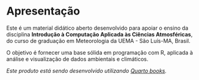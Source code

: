 
# Apresentação

Este é um material didático aberto desenvolvido para apoiar o ensino da disciplina **Introdução à Computação Aplicada às Ciências Atmosféricas**, do curso de graduação em Meteorologia da UEMA - São Luís-MA, Brasil.

O objetivo é fornecer uma base sólida em programação com R, aplicada à análise e visualização de dados ambientais e climáticos.

*Este produto está sendo desenvolvido utilizando [Quarto books](https://quarto.org/docs/books).*
